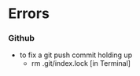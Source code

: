 # Errors {.unnumbered}

### Github
- to fix a git push commit holding up  
  - rm .git/index.lock [in Terminal]